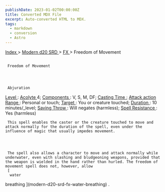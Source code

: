 ```yaml
---
publishDate: 2023-01-02T00:00:00Z
title: Converted MDX File
excerpt: Auto-converted HTML to MDX.
tags:
  - markdown
  - conversion
  - Astro
---
```


[
Index
](-index) >
[
Modern d20 SRD
](modern-d20-srd-index) >
[
FX
](modern-d20-srd-fx-index) > Freedom of Movement

##

     Freedom of Movement




     Abjuration

[
Level
](modern-d20-srd-fx-level)
:
[
Acolyte
](modern-d20-srd-classes-advanced-acolyte)
4;
[
Components
](modern-d20-srd-fx-components)
: V, S, M, DF;
[
Casting Time
](modern-d20-srd-fx-casting-time)
;
[
Attack action
](modern-d20-srd-combat-attack-actions)
[
Range
](modern-d20-srd-fx-range)
: Personal or touch;
[
Target
](modern-d20-srd-fx-target)
: You or creature touched;
[
Duration
](modern-d20-srd-fx-duration)
: 10 minutes/\_level;
[
Saving Throw
](modern-d20-srd-basics-saving-throws)
: Will negates (harmless);
[
Spell Resistance
](modern-d20-srd-special-abilities-spell-resistance)
: Yes (harmless)

     This spell enables the caster or the creature touched to move and attack normally for the duration of the spell, even under the influence of magic that usually impedes movement.




     The spell also allows a character to move and attack normally while underwater, even with slashing and bludgeoning weapons, provided that the weapon is wielded in the hand rather than hurled. The freedom of movement spell does not, however, allow
     [
      water

breathing
](modern-d20-srd-fx-water-breathing)
.
